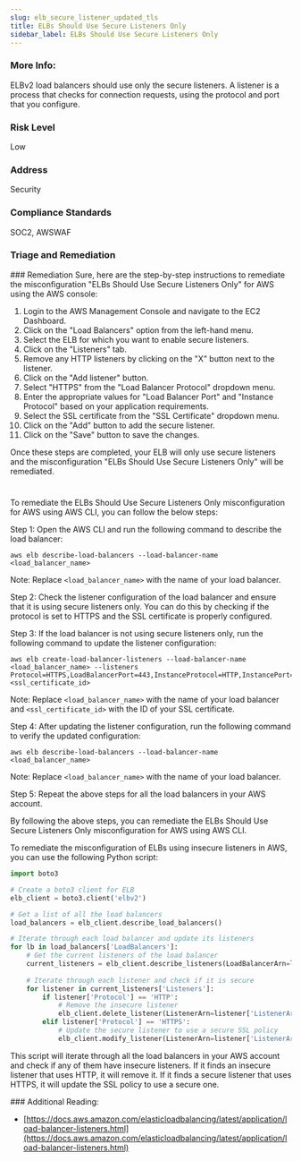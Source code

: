 ```yaml
---
slug: elb_secure_listener_updated_tls
title: ELBs Should Use Secure Listeners Only
sidebar_label: ELBs Should Use Secure Listeners Only
---
```


### More Info:

ELBv2 load balancers should use only the secure listeners. A listener is a process that checks for connection requests, using the protocol and port that you configure.

### Risk Level

Low

### Address

Security

### Compliance Standards

SOC2, AWSWAF



### Triage and Remediation
<Tabs>
<Tab title='Remediation'>
### Remediation

<AccordionGroup>
<Accordion title='Using Console' defaultOpen='true'>
Sure, here are the step-by-step instructions to remediate the misconfiguration "ELBs Should Use Secure Listeners Only" for AWS using the AWS console:

1. Login to the AWS Management Console and navigate to the EC2 Dashboard.
2. Click on the "Load Balancers" option from the left-hand menu.
3. Select the ELB for which you want to enable secure listeners.
4. Click on the "Listeners" tab.
5. Remove any HTTP listeners by clicking on the "X" button next to the listener.
6. Click on the "Add listener" button.
7. Select "HTTPS" from the "Load Balancer Protocol" dropdown menu.
8. Enter the appropriate values for "Load Balancer Port" and "Instance Protocol" based on your application requirements.
9. Select the SSL certificate from the "SSL Certificate" dropdown menu.
10. Click on the "Add" button to add the secure listener.
11. Click on the "Save" button to save the changes.

Once these steps are completed, your ELB will only use secure listeners and the misconfiguration "ELBs Should Use Secure Listeners Only" will be remediated.

#
</Accordion>

<Accordion title='Using CLI'>
To remediate the ELBs Should Use Secure Listeners Only misconfiguration for AWS using AWS CLI, you can follow the below steps:

Step 1: Open the AWS CLI and run the following command to describe the load balancer:

```
aws elb describe-load-balancers --load-balancer-name <load_balancer_name>
```

Note: Replace `<load_balancer_name>` with the name of your load balancer.

Step 2: Check the listener configuration of the load balancer and ensure that it is using secure listeners only. You can do this by checking if the protocol is set to HTTPS and the SSL certificate is properly configured.

Step 3: If the load balancer is not using secure listeners only, run the following command to update the listener configuration:

```
aws elb create-load-balancer-listeners --load-balancer-name <load_balancer_name> --listeners Protocol=HTTPS,LoadBalancerPort=443,InstanceProtocol=HTTP,InstancePort=80,SSLCertificateId=<ssl_certificate_id>
```

Note: Replace `<load_balancer_name>` with the name of your load balancer and `<ssl_certificate_id>` with the ID of your SSL certificate.

Step 4: After updating the listener configuration, run the following command to verify the updated configuration:

```
aws elb describe-load-balancers --load-balancer-name <load_balancer_name>
```

Note: Replace `<load_balancer_name>` with the name of your load balancer.

Step 5: Repeat the above steps for all the load balancers in your AWS account.

By following the above steps, you can remediate the ELBs Should Use Secure Listeners Only misconfiguration for AWS using AWS CLI.
</Accordion>

<Accordion title='Using Python'>
To remediate the misconfiguration of ELBs using insecure listeners in AWS, you can use the following Python script:

```python
import boto3

# Create a boto3 client for ELB
elb_client = boto3.client('elbv2')

# Get a list of all the load balancers
load_balancers = elb_client.describe_load_balancers()

# Iterate through each load balancer and update its listeners
for lb in load_balancers['LoadBalancers']:
    # Get the current listeners of the load balancer
    current_listeners = elb_client.describe_listeners(LoadBalancerArn=lb['LoadBalancerArn'])
    
    # Iterate through each listener and check if it is secure
    for listener in current_listeners['Listeners']:
        if listener['Protocol'] == 'HTTP':
            # Remove the insecure listener
            elb_client.delete_listener(ListenerArn=listener['ListenerArn'])
        elif listener['Protocol'] == 'HTTPS':
            # Update the secure listener to use a secure SSL policy
            elb_client.modify_listener(ListenerArn=listener['ListenerArn'], SslPolicy='ELBSecurityPolicy-TLS-1-2-2017-01')
```

This script will iterate through all the load balancers in your AWS account and check if any of them have insecure listeners. If it finds an insecure listener that uses HTTP, it will remove it. If it finds a secure listener that uses HTTPS, it will update the SSL policy to use a secure one.
</Accordion>

</AccordionGroup>
</Tab>
</Tabs>
### Additional Reading:

- [https://docs.aws.amazon.com/elasticloadbalancing/latest/application/load-balancer-listeners.html](https://docs.aws.amazon.com/elasticloadbalancing/latest/application/load-balancer-listeners.html) 

